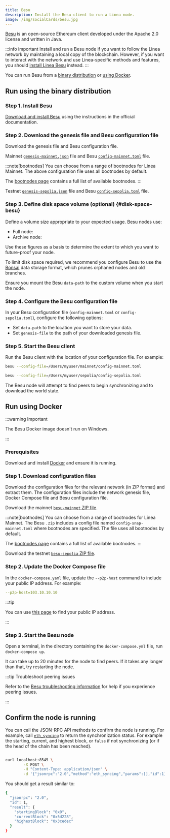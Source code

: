 ```yaml
---
title: Besu
description: Install the Besu client to run a Linea node.
image: /img/socialCards/besu.jpg
---
```




[Besu](https://besu.hyperledger.org/) is an open-source Ethereum client developed under the
Apache 2.0 license and written in Java.

:::info important
Install and run a Besu node if you want to follow the Linea network by 
maintaining a local copy of the blockchain. However, if you want to interact with the network and use
Linea-specific methods and features, you should [install Linea Besu](./linea-besu.mdx) instead.
:::

You can run Besu from a [binary distribution](#run-using-the-binary-distribution) or [using Docker](#run-using-docker).

## Run using the binary distribution

### Step 1. Install Besu

[Download and install Besu](https://besu.hyperledger.org/public-networks/get-started/install/binary-distribution) using
the instructions in the official documentation. 

### Step 2. Download the genesis file and Besu configuration file 

Download the genesis file and Besu configuration file.

<Tabs groupId="networks" className="my-tabs">
  <TabItem value="mainnet" label="Mainnet">
  
  Mainnet [`genesis-mainnet.json`](pathname:///files/besu/genesis-mainnet.json) file and Besu
  [`config-mainnet.toml`](pathname:///files/besu/config-mainnet.toml) file.

  :::note[bootnodes]
  You can choose from a range of bootnodes for Linea Mainnet. The above configuration file uses 
  all bootnodes by default.

  The [bootnodes page](bootnodes.mdx) contains a full list of available bootnodes.
  :::
  
  </TabItem>
  <TabItem value="Linea Sepolia" label="Linea Sepolia">
  
  Testnet [`genesis-sepolia.json`](pathname:///files/besu/genesis-sepolia.json) file and Besu
  [`config-sepolia.toml`](pathname:///files/besu/config-sepolia.toml) file.
  
  </TabItem>

</Tabs>

### Step 3. Define disk space volume (optional) \{#disk-space-besu}

Define a volume size appropriate to your expected usage. Besu nodes use: 

- Full node: <NodeSize network="mainnet" cluster="linea-prod-eks" pvc="data-linea-besu-full-0" />
- Archive node: <NodeSize network="mainnet" cluster="linea-prod-eks" pvc="data-linea-besu-archive-v2-0" />

<LastUpdated />

Use these figures as a basis to determine the extent to which you want to future-proof your node.

To limit disk space required, we recommend you configure Besu to use the [Bonsai](https://besu.hyperledger.org/public-networks/concepts/data-storage-formats#bonsai-tries)
data storage format, which prunes orphaned nodes and old branches.

Ensure you mount the Besu `data-path` to the custom volume when you start the node.

<VolumeCreation />

### Step 4. Configure the Besu configuration file

In your Besu configuration file (`config-mainnet.toml` or `config-sepolia.toml`), configure
the following options:

- Set `data-path` to the location you want to store your data. 
- Set `genesis-file` to the path of your downloaded genesis file.

### Step 5. Start the Besu client

Run the Besu client with the location of your configuration file. For example:

<Tabs groupId="networks" className="my-tabs">
  <TabItem value="mainnet" label="Mainnet">
  
  ```bash
  besu --config-file=/Users/myuser/mainnet/config-mainnet.toml
  ```
  
  </TabItem>
  <TabItem value="Linea Sepolia" label="Linea Sepolia">
  
  ```bash
  besu --config-file=/Users/myuser/sepolia/config-sepolia.toml
  ```
  
  </TabItem>
</Tabs>

The Besu node will attempt to find peers to begin synchronizing and to download the world state. 

## Run using Docker

:::warning Important

The Besu Docker image doesn't run on Windows.

:::

### Prerequisites

Download and install [Docker](https://www.docker.com/products/docker-desktop/) and ensure it is 
running.

### Step 1. Download configuration files

Download the configuration files for the relevant network (in ZIP format) and extract them. The configuration
files include the network genesis file, Docker Compose file and Besu configuration file.

<Tabs groupId="networks" className="my-tabs">
  <TabItem value="mainnet" label="Mainnet">
  
  Download the mainnet [`besu-mainnet` ZIP file](pathname:///files/besu/besu-mainnet.zip).

  :::note[bootnodes]
  You can choose from a range of bootnodes for Linea Mainnet. The Besu `.zip` includes a
  config file named `config-snap-mainnet.toml` where bootnodes are specified. The file uses all bootnodes
  by default.

  The [bootnodes page](bootnodes.mdx) contains a full list of available bootnodes.
  :::
  
  </TabItem>
  <TabItem value="Linea Sepolia" label="Linea Sepolia">
  
  Download the testnet [`besu-sepolia` ZIP file](pathname:///files/besu/besu-sepolia.zip).
  
  </TabItem>
</Tabs>

### Step 2. Update the Docker Compose file

In the `docker-compose.yaml` file, update the `--p2p-host` command to include your public IP address. For example:

```yaml
--p2p-host=103.10.10.10
```

:::tip

You can use [this page](https://www.whatismyip.com/) to find your public IP address.

:::

### Step 3. Start the Besu node

Open a terminal, in the directory containing the `docker-compose.yml` file, run `docker-compose up`. 

It can take up to 20 minutes for the node to find peers. If it takes any longer than that, try restarting the node.

:::tip Troubleshoot peering issues

Refer to the [Besu troubleshooting information](https://besu.hyperledger.org/public-networks/how-to/troubleshoot/peering)
for help if you experience peering issues.   

:::

## Confirm the node is running

You can call the JSON-RPC API methods to confirm the node is running. For example, call
[`eth_syncing`](https://besu.hyperledger.org/public-networks/reference/api#eth_syncing) to return the synchronization status.
For example the starting, current, and highest block, or `false` if not synchronizing (or if the head of the chain has been reached).

```bash

curl localhost:8545 \
        -X POST \
        -H "Content-Type: application/json" \
        -d '{"jsonrpc":"2.0","method":"eth_syncing","params":[],"id":1}'

```

You should get a result similar to:

```bash
{
  "jsonrpc": "2.0",
  "id": 1,
  "result": {
    "startingBlock": "0x0",
    "currentBlock": "0x5d228",
    "highestBlock": "0x3cedec"
  }
}
```
